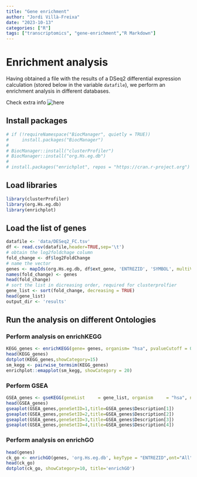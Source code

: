 ```yaml
---
title: "Gene enrichment"
author: "Jordi Villà-Freixa"
date: "2023-10-13"
categories: ["R"]
tags: ["transcriptomics", "gene-enrichment","R Markdown"]
---
```


# Enrichment analysis

Having obtained a file with the results of a DSeq2 differential expression calculation (stored below in the variable `datafile`), we perform an enrichment analysis in different databases.

Check extra info ![here](https://rpubs.com/Alexis22/ClusterProfiler)

## Install packages

```r

# if (!requireNamespace("BiocManager", quietly = TRUE))
#     install.packages("BiocManager")
# 
# BiocManager::install("clusterProfiler")
# BiocManager::install("org.Hs.eg.db")
# 
# install.packages("enrichplot", repos = "https://cran.r-project.org")


```

## Load libraries

```r
library(clusterProfiler)
library(org.Hs.eg.db)
library(enrichplot)
```

## Load the list of genes

```r
datafile <- 'data/DESeq2_FC.tsv'
df <- read.csv(datafile,header=TRUE,sep='\t')
# obtain the log2foldchage column
fold_change <- df$log2FoldChange
# name the vector
genes <- mapIds(org.Hs.eg.db, df$ext_gene, 'ENTREZID', 'SYMBOL', multiVals = "first")
names(fold_change) <- genes
head(fold_change)
# sort the list in dicreasing order, required for clusterprolfier
gene_list <- sort(fold_change, decreasing = TRUE)
head(gene_list)
output_dir <- 'results'
```

## Run the analysis on different Ontologies

### Perform analysis on enrichKEGG

```r
KEGG_genes <- enrichKEGG(gene= genes, organism= "hsa", pvalueCutoff = 0.05)
head(KEGG_genes)
dotplot(KEGG_genes,showCategory=15)
sm_kegg <- pairwise_termsim(KEGG_genes)
enrichplot::emapplot(sm_kegg, showCategory = 20)
```

### Perform GSEA

```r
GSEA_genes <- gseKEGG(geneList     = gene_list, organism     = "hsa", nPerm= 1000,         minGSSize    = 10, pvalueCutoff = 1, verbose      = FALSE)
head(GSEA_genes)
gseaplot(GSEA_genes,geneSetID=1,title=GSEA_genes$Description[1])
gseaplot(GSEA_genes,geneSetID=2,title=GSEA_genes$Description[2])
gseaplot(GSEA_genes,geneSetID=3,title=GSEA_genes$Description[3])
gseaplot(GSEA_genes,geneSetID=4,title=GSEA_genes$Description[4])
```

### Perform analysis on enrichGO

```r
head(genes)
ck_go <- enrichGO(genes, 'org.Hs.eg.db', keyType = "ENTREZID",ont="All", pvalueCutoff=0.01)
head(ck_go)
dotplot(ck_go, showCategory=10, title='enrichGO')
```
